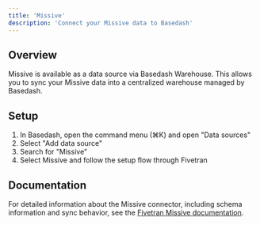 ```yaml
---
title: 'Missive'
description: 'Connect your Missive data to Basedash'
---
```


## Overview

Missive is available as a data source via Basedash Warehouse. This allows you to sync your Missive data into a centralized warehouse managed by Basedash.

## Setup

1. In Basedash, open the command menu (⌘K) and open "Data sources"
2. Select "Add data source"
3. Search for "Missive"
4. Select Missive and follow the setup flow through Fivetran

## Documentation

For detailed information about the Missive connector, including schema information and sync behavior, see the [Fivetran Missive documentation](https://fivetran.com/docs/connectors/applications/missive).
